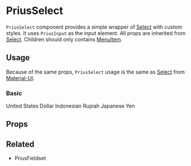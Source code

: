 

<Meta
  component={PriusSelect}
  id="Components|PriusSelect"
  title="Components|PriusSelect"
/>

# PriusSelect

`PriusSelect` component provides a simple wrapper of
[Select](https://material-ui.com/components/selects/#selects) with custom
styles. It uses `PriusInput` as the input element. All props are inherited
from [Select](https://material-ui.com/components/selects/#selects). Children
should only contains
[MenuItem](https://material-ui.com/api/menu-item/#menuitem-api).

## Usage

Because of the same props, `PriusSelect` usage is the same as [Select](https://material-ui.com/components/selects/#selects) from [Material-UI](https://material-ui.com/).

### Basic

<Preview>
  <Story name="Basic">
    <PriusSelect
      id="input-currency"
      name="currency"
      placeholder="Lorem ipsum color dolot"
      value={'usd'}
    >
      <MenuItem value={'usd'}>United States Dollar</MenuItem>
      <MenuItem value={'idr'}>Indonesian Rupiah</MenuItem>
      <MenuItem value={'jpy'} disabled>
        Japanese Yen
      </MenuItem>
    </PriusSelect>
  </Story>
</Preview>

## Props

<Props of={PriusSelect} />

## Related

- <LinkTo kind="Components|PriusFieldset">PriusFieldset</LinkTo>
